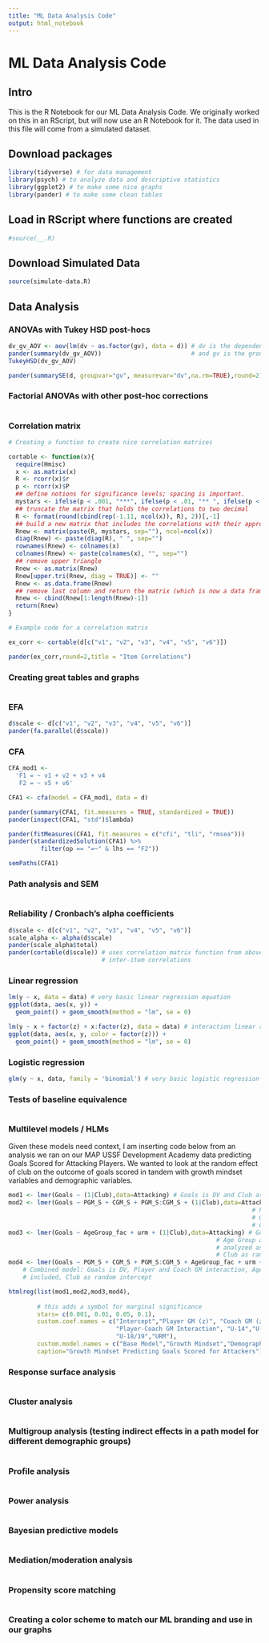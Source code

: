 ```yaml
---
title: "ML Data Analysis Code"
output: html_notebook
---
```

# ML Data Analysis Code

## Intro

This is the R Notebook for our ML Data Analysis Code. We originally worked on this in an RScript, but will now use an R Notebook for it. The data used in this file will come from a simulated dataset.

## Download packages

``` r
library(tidyverse) # for data management
library(psych) # to analyze data and descriptive statistics
library(ggplot2) # to make some nice graphs
library(pander) # to make some clean tables

```

## Load in RScript where functions are created

``` r

#source(__.R)

```

## Download Simulated Data

``` r

source(simulate-data.R)

```


## Data Analysis

### ANOVAs with Tukey HSD post-hocs

``` r

dv_gv_AOV <- aov(lm(dv ~ as.factor(gv), data = d)) # dv is the dependent variable
pander(summary(dv_gv_AOV))                         # and gv is the group variable
TukeyHSD(dv_gv_AOV)

pander(summarySE(d, groupvar="gv", measurevar="dv",na.rm=TRUE),round=2)

```


### Factorial ANOVAs with other post-hoc corrections

``` r



```


### Correlation matrix

``` r

# Creating a function to create nice correlation matrices

cortable <- function(x){ 
  require(Hmisc) 
  x <- as.matrix(x) 
  R <- rcorr(x)$r 
  p <- rcorr(x)$P 
  ## define notions for significance levels; spacing is important.
  mystars <- ifelse(p < .001, "***", ifelse(p < .01, "** ", ifelse(p < .05, "* ", " ")))
  ## truncate the matrix that holds the correlations to two decimal
  R <- format(round(cbind(rep(-1.11, ncol(x)), R), 2))[,-1] 
  ## build a new matrix that includes the correlations with their appropriate stars 
  Rnew <- matrix(paste(R, mystars, sep=""), ncol=ncol(x)) 
  diag(Rnew) <- paste(diag(R), " ", sep="") 
  rownames(Rnew) <- colnames(x) 
  colnames(Rnew) <- paste(colnames(x), "", sep="") 
  ## remove upper triangle
  Rnew <- as.matrix(Rnew)
  Rnew[upper.tri(Rnew, diag = TRUE)] <- ""
  Rnew <- as.data.frame(Rnew) 
  ## remove last column and return the matrix (which is now a data frame)
  Rnew <- cbind(Rnew[1:length(Rnew)-1])
  return(Rnew) 
} 

# Example code for a correlation matrix

ex_corr <- cortable(d[c("v1", "v2", "v3", "v4", "v5", "v6")])

pander(ex_corr,round=2,title = "Item Correlations")

```


### Creating great tables and graphs

``` r

```


### EFA

``` r

d$scale <- d[c("v1", "v2", "v3", "v4", "v5", "v6")]
pander(fa.parallel(d$scale))

```


### CFA

``` r

CFA_mod1 <- 
  'F1 = ~ v1 + v2 + v3 + v4
   F2 = ~ v5 + v6'

CFA1 <- cfa(model = CFA_mod1, data = d)

pander(summary(CFA1, fit.measures = TRUE, standardized = TRUE))
pander(inspect(CFA1, "std")$lambda)

pander(fitMeasures(CFA1, fit.measures = c("cfi", "tli", "rmsea")))
pander(standardizedSolution(CFA1) %>%
         filter(op == "=~" & lhs == "F2"))

semPaths(CFA1)

```


### Path analysis and SEM

``` r

```


### Reliability / Cronbach's alpha coefficients

``` r

d$scale <- d[c("v1", "v2", "v3", "v4", "v5", "v6")]
scale_alpha <- alpha(d$scale)
pander(scale_alpha$total)
pander(cortable(d$scale)) # uses correlation matrix function from above to look at
                          # inter-item correlations

```


### Linear regression

``` r

lm(y ~ x, data = data) # very basic linear regression equation
ggplot(data, aes(x, y)) +
  geom_point() + geom_smooth(method = "lm", se = 0)

lm(y ~ x + factor(z) + x:factor(z), data = data) # interaction linear regression equation
ggplot(data, aes(x, y, color = factor(z))) +
  geom_point() + geom_smooth(method = "lm", se = 0)

```


### Logistic regression

``` r

glm(y ~ x, data, family = 'binomial') # very basic logistic regression equation

```


### Tests of baseline equivalence

``` r

```


### Multilevel models / HLMs

Given these models need context, I am inserting code below from an analysis we ran on our MAP USSF Development Academy data predicting Goals Scored for Attacking Players. We wanted to look at the random effect of club on the outcome of goals scored in tandem with growth mindset variables and demographic variables.

``` r

mod1 <- lmer(Goals ~ (1|Club),data=Attacking) # Goals is DV and Club as a random intercept
mod2 <- lmer(Goals ~ PGM_S + CGM_S + PGM_S:CGM_S + (1|Club),data=Attacking) # Goals is DV, 
                                                                    # Player and Coach
                                                                    # GM interaction,
                                                                    # Club as random intercept
mod3 <- lmer(Goals ~ AgeGroup_fac + urm + (1|Club),data=Attacking) # Goals is DV, 
                                                          # Age Group and Ethnicity
                                                          # analyzed as demographics,
                                                          # Club as random intercept
mod4 <- lmer(Goals ~ PGM_S + CGM_S + PGM_S:CGM_S + AgeGroup_fac + urm + (1|Club), data=Attacking)
    # Combined model: Goals is DV, Player and Coach GM interaction, Age Group and Ethnicity
    # included, Club as random intercept

htmlreg(list(mod1,mod2,mod3,mod4),
        
        # this adds a symbol for marginal significance
        stars= c(0.001, 0.01, 0.05, 0.1),
        custom.coef.names = c("Intercept","Player GM (z)", "Coach GM (z)", 
                              "Player-Coach GM Interaction", "U-14","U-15","U-16/17",
                              "U-18/19","URM"),
        custom.model.names = c("Base Model","Growth Mindset","Demographics","Both"),
        caption="Growth Mindset Predicting Goals Scored for Attackers")


```


### Response surface analysis

``` r


```


### Cluster analysis

``` r

```


### Multigroup analysis (testing indirect effects in a path model for different demographic groups)

``` r

```


### Profile analysis

``` r

```


### Power analysis

``` r

```


### Bayesian predictive models

``` r

```


### Mediation/moderation analysis

``` r

```


### Propensity score matching

``` r

```


### Creating a color scheme to match our ML branding and use in our graphs

``` r

```



